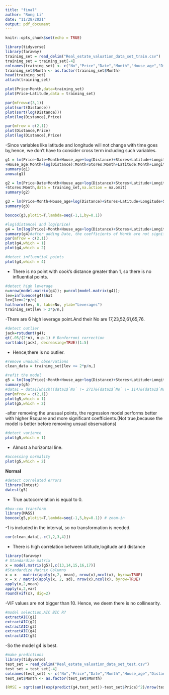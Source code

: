 ---
title: "final"
author: "Rong Li"
date: "11/28/2021"
output: pdf_document
---

```{r setup, include=FALSE}
knitr::opts_chunk$set(echo = TRUE)
```

```{r}
library(tidyverse)
library(faraway)
training_set = read_delim("Real_estate_valuation_data_set_train.csv")
training_set = training_set[-4]
colnames(training_set) <- c("No","Price","Date","Month","House_age","Distance","Stores","Latitude","Longitude")
training_set$Month <- as.factor(training_set$Month)
head(training_set)
attach(training_set)
```


```{r}
plot(Price~Month,data=training_set)
plot(Price~Latitude,data = training_set)
```
```{r}
par(mfrow=c(3,1))
plot(sort(Distance))
plot(sort(log(Distance)))
plot(log(Distance),Price)

par(mfrow = c(2,1))
plot(Distance,Price)
plot(log(Distance),Price)
```


-Since variables like latitude and longitude will not change with time goes by,hence, we don't have to consider cross term including such variables.

```{r}
g1 = lm(Price~Date+Month+House_age+log(Distance)+Stores+Latitude+Longitude
+House_age:Month+log(Distance):Month+Stores:Month+Latitude:Month+Longitude:Month,data = training_set,na.action = na.omit)
summary(g1)
anova(g1)
```

```{r}

g2 = lm(Price~Date+Month+House_age+log(Distance)+Stores+Latitude+Longitude
+Stores:Month,data = training_set,na.action = na.omit)
summary(g2)

g3 = lm(Price~Month+House_age+log(Distance)+Stores+Latitude+Longitude+Stores:Month,data = training_set,na.action = na.omit)
summary(g3)

boxcox(g3,plotit=T,lambda=seq(-1,1,by=0.1))

#log(distance) and log(price)
g4 = lm(log(Price)~Month+House_age+log(Distance)+Stores+Latitude+Longitude+Stores:Month,data = training_set,na.action = na.omit)
summary(g4)#after adding Date, the coefficients of Month are not significant, hence, I delete Date.
par(mfrow = c(2,1))
plot(g4,which = 1)
plot(g4,which = 2)
```


```{r}
#detect influential points
plot(g4,which = 4)
```
- There is no point with cook's distance greater than 1, so there is no influential points.

```{r}
#detect high leverage
n=nrow(model.matrix(g4)); p=ncol(model.matrix(g4));
lev=influence(g4)$hat
lev[lev>2*p/n]
halfnorm(lev, 6, labs=No, ylab="Leverages")
training_set[lev > 2*p/n,]
```
-There are 6 high leverage point.And their No are 17,23,52,61,65,76.

```{r}
#detect outlier
jack=rstudent(g4); 
qt(.05/(2*n), n-p-1) # Bonferroni correction
sort(abs(jack), decreasing=TRUE)[1:5]
```
- Hence,there is no outlier.



```{r}
#remove unusual observations
clean_data = training_set[lev <= 2*p/n,]

#refit the model
g5 = lm(log(Price)~Month+House_age+log(Distance)+Stores+Latitude+Longitude+Stores:Month,data = clean_data,na.action = na.omit)
summary(g5)
#data1 = data1[which((data1$`No` != 271)&(data1$`No` != 114)&(data1$`No` != 313)&(data1$`No` != 221)),]
par(mfrow = c(2,1))
plot(g5,which = 1)
plot(g5,which = 2)
```

-after removing the unusual points, the regression model performs better with higher Rsquare and more significant coefficients.(Not true,because the model is better before removing unsual observations)


```{r}
#detect variance
plot(g5,which = 1)
```

- Almost a horizontal line.

```{r}
#accessing normality
plot(g5,which = 2)
```
**Normal**


```{r}
#detect correlated errors
library(lmtest)
dwtest(g5)
```

- True autocorrelation is equal to 0.


```{r}
#box-cox transform
library(MASS)
boxcox(g5,plotit=T,lambda=seq(-1,5,by=0.1)) # zoom-in
```
-1 is included in the interval, so no transformation is needed.



```{r}
cor(clean_data[,-c(1,2,3,4)])
```
- There is high correlation between latitude,logitude and distance

```{r}
library(faraway)
# Standardize matrix
x = model.matrix(g5)[,c(13,14,15,16,17)]
#Standardize Matrix Columns
x = x - matrix(apply(x,2, mean), nrow(x),ncol(x), byrow=TRUE)
x = x / matrix(apply(x, 2, sd), nrow(x),ncol(x), byrow=TRUE)
apply(x,2,mean)
apply(x,2,var)
round(vif(x), dig=2)
```

-VIF values are not bigger than 10. Hence, we deem there is no collinearity.

```{r}
#model selection,AIC BIC R?
extractAIC(g1)
extractAIC(g2)
extractAIC(g3)
extractAIC(g4)
extractAIC(g5)
```
-So the model g4 is best.


```{r}
#make predictions
library(tidyverse)
test_set = read_delim("Real_estate_valuation_data_set_test.csv")
test_set = test_set[-4]
colnames(test_set) <- c("No","Price","Date","Month","House_age","Distance","Stores","Latitude","Longitude")
test_set$Month <- as.factor(test_set$Month)

(RMSE = sqrt(sum((exp(predict(g4,test_set))-test_set$Price)^2)/nrow(test_set)))
```




